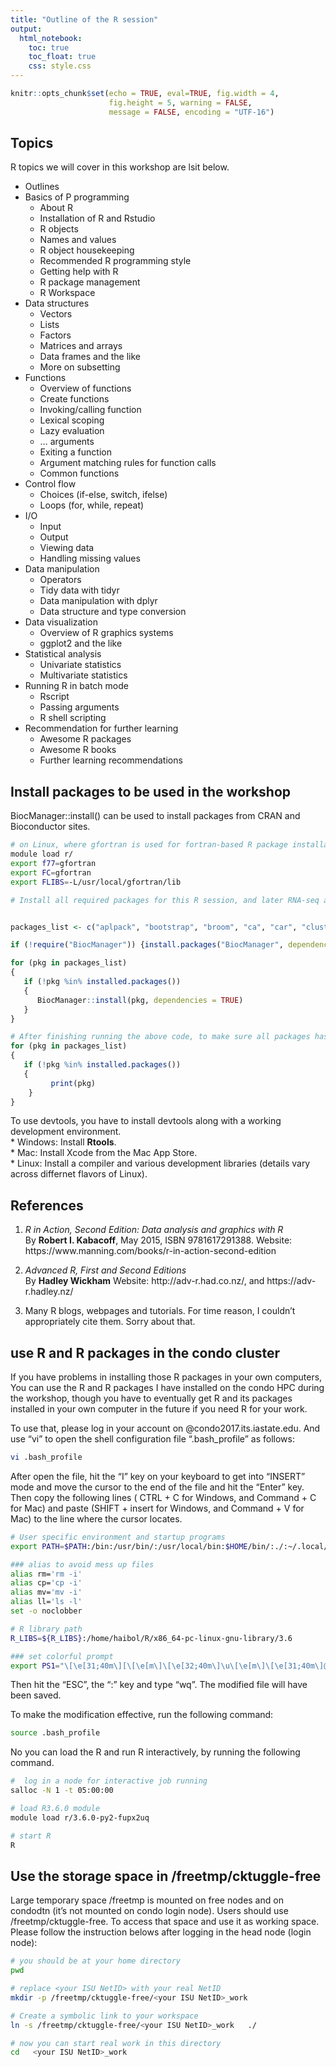 ---
title: "Outline of the R session"
output: 
  html_notebook:
    toc: true
    toc_float: true
    css: style.css
---

```{r include = FALSE}
knitr::opts_chunk$set(echo = TRUE, eval=TRUE, fig.width = 4, 
                      fig.height = 5, warning = FALSE, 
                      message = FALSE, encoding = "UTF-16")
```

## Topics
R topics we will cover in this workshop are lsit below.     

* Outlines  
* Basics of P programming  
  + About R  
  + Installation of R and Rstudio  
  + R objects  
  + Names and values  
  + R object housekeeping  
  + Recommended R programming style  
  + Getting help with R  
  + R package management  
  + R Workspace  
* Data structures  
  + Vectors
  + Lists
  + Factors
  + Matrices and arrays
  + Data frames and the like
  + More on subsetting
* Functions
  + Overview of functions 
  + Create functions
  + Invoking/calling function
  + Lexical scoping
  + Lazy evaluation
  + ... arguments
  + Exiting a function
  + Argument matching rules for function calls
  + Common functions
* Control flow
  + Choices (if-else, switch, ifelse)
  + Loops (for, while, repeat)
* I/O
  + Input
  + Output
  + Viewing data
  + Handling missing values
* Data manipulation
  + Operators
  + Tidy data with tidyr
  + Data manipulation with dplyr
  + Data structure and type conversion
* Data visualization
  + Overview of R graphics systems
  + ggplot2 and the like
* Statistical analysis
  + Univariate statistics
  + Multivariate statistics
* Running R in batch mode
  + Rscript
  + Passing arguments
  + R shell scripting
* Recommendation for further learning
  + Awesome R packages
  + Awesome R books
  + Further learning recommendations


## Install packages to be used in the workshop  
BiocManager::install() can be used to install packages from CRAN and Bioconductor sites.

```bash
# on Linux, where gfortran is used for fortran-based R package installation, run the following code:
module load r/
export f77=gfortran
export FC=gfortran
export FLIBS=-L/usr/local/gfortran/lib
```

```{r}
# Install all required packages for this R session, and later RNA-seq and ChIP-seq data analysis practice.


packages_list <- c("aplpack", "bootstrap", "broom", "ca", "car", "cluster", "colorspace", "ComplexHeatmap", "corrplot", "d3heatmap", "DAAG", "datasets", "dendextend", "devtools", "doBy", "downloader", "dplyr", "factoextra", "FactoMineR", "fpc", "gclus", "ggforce", "ggm", "ggthemes", "gplots", "grDevices", "grid", "gvlma", "hexbin", "Hmisc", "lattice", "leaps", "MASS", "mclust", "methods", "multcomp", "NbClust", "nFactors", "openxlsx", "pastecs", "pheatmap", "polycor", "psych", "pvclust", "Rcmdr", "RColorBrewer", "readxl", "relaimpo", "rgl", "rmarkdown", "scatterplot3d", "sm", "tibble", "tidyverse", "vcd", "vioplot", "XLConnect", "DESeq2", "edgeR", "pca3d", "sva", "limma", "genefilter", "WriteXLS", "DiffBind", "ChIPQC",  "ChIPseeker", "GenomicFeatures", "magick")

if (!require("BiocManager")) {install.packages("BiocManager", dependencies = TRUE)}

for (pkg in packages_list)
{
   if (!pkg %in% installed.packages())
   {
      BiocManager::install(pkg, dependencies = TRUE)
   }
}

# After finishing running the above code, to make sure all packages has been installed, please run the following code snippet. You should see nothing printed out.
for (pkg in packages_list)
{
   if (!pkg %in% installed.packages())
   {
         print(pkg)
    }
}

```

To use devtools, you have to install devtools along with a working development environment.  
* Windows: Install **Rtools**.  
* Mac: Install Xcode from the Mac App Store.  
* Linux: Install a compiler and various development libraries (details vary across differnet flavors of Linux).  


## References  
1. _R in Action, Second Edition: Data analysis and graphics with R_  
By **Robert I. Kabacoff**, May 2015, ISBN 9781617291388.
Website: https://www.manning.com/books/r-in-action-second-edition

2. _Advanced R, First and Second Editions_  
By **Hadley Wickham**
Website: http://adv-r.had.co.nz/, and https://adv-r.hadley.nz/

3. Many R blogs, webpages and tutorials. For time reason, I couldn't appropriately cite them. Sorry about that.


## use R and R packages in the condo cluster
If you have problems in installing those R packages in your own computers, You can use the R and R packages I have installed on the condo HPC during the workshop, though you have to eventually get R and its packages installed in your own computer in the future if you need R for your work.

To use that, please log in your account on <ISU NetID>@condo2017.its.iastate.edu. And use "vi" to open the shell configuration file  ".bash_profile" as follows:

```bash
vi .bash_profile
```
After open the file, hit the "I" key on your keyboard to get into "INSERT" mode and move the cursor to the end of the file and hit the "Enter" key. Then copy the following lines ( CTRL + C for Windows, and Command + C for Mac) and paste (SHIFT + insert for Windows, and Command + V for Mac) to the line where the cursor locates.

```bash
# User specific environment and startup programs
export PATH=$PATH:/bin:/usr/bin/:/usr/local/bin:$HOME/bin/:./:~/.local/bin

### alias to avoid mess up files
alias rm='rm -i'
alias cp='cp -i'
alias mv='mv -i'
alias ll='ls -l'
set -o noclobber

# R library path
R_LIBS=${R_LIBS}:/home/haibol/R/x86_64-pc-linux-gnu-library/3.6

### set colorful prompt
export PS1="\[\e[31;40m\][\[\e[m\]\[\e[32;40m\]\u\[\e[m\]\[\e[31;40m\]@\[\e[m\]\[\e[32;40m\]\h\[\e[m\]\[\e[31;40m\]:\[\e[m\]\[\e[32;40m\]\w\[\e[m\]\[\e[31;40m\]]\[\e[m\]\[\e[31;40m\]\\$\[\e[m\] "
```
Then hit the "ESC", the ":" key and type "wq". The modified file will have been saved.

To make the modification effective, run the following command:

```bash
source .bash_profile
```
No you can load the R and run R interactively, by running the following command.

```bash
#  log in a node for interactive job running
salloc -N 1 -t 05:00:00

# load R3.6.0 module
module load r/3.6.0-py2-fupx2uq

# start R
R
```

## Use the storage space in /freetmp/cktuggle-free
Large temporary space /freetmp is mounted on free nodes and on condodtn (it's not mounted on condo login node). Users should use /freetmp/cktuggle-free. To access that space and use it as working space. Please follow the instruction belows after logging in the head node (login node):

```bash
# you should be at your home directory
pwd 

# replace <your ISU NetID> with your real NetID
mkdir -p /freetmp/cktuggle-free/<your ISU NetID>_work   

# Create a symbolic link to your workspace
ln -s /freetmp/cktuggle-free/<your ISU NetID>_work   ./

# now you can start real work in this directory
cd   <your ISU NetID>_work   
```